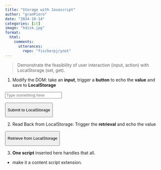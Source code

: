 ```yaml
---
title: "Storage with Javascript"
author: "granPiero"
date: "2024-10-14"
categories: [it]
image: "hdisk.jpg"
format: 
  html:
    comments:
      utterances: 
        repo: "fischerpj/ynot"
---
```


> Demonstrate the feasibility of user interaction (input, action) with LocalStorage (set, get).

1.  Modify the DOM: take an **input**, trigger a **button** to echo the **value** and save to **LocalStorage**

<input type="text" id="inputField" placeholder="Type something here">

<button id="submitButton">

Submit to LocalStorage

</button>

<p id="displayText">

</p>

2.  Read Back from LocalStorage: Trigger the **retrieval** and echo the value

<button id="getButton">

Retrieve from LocalStorage

</button>

<p id="retrievedText">

3.  **One script** inserted here handles that all.

-   make it a content script extension.

<script src="script.js"></script>
